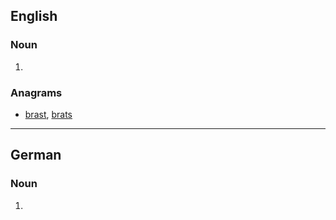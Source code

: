 ==English==

===Noun===
{{head|en|noun plural form}}

# {{plural of|Bart|lang=en}}

===Anagrams===
* [[brast#English|brast]], [[brats#English|brats]]

----

==German==

===Noun===
{{head|de|noun form|g=m}}

# {{inflection of|Bart||gen|s|lang=de}}